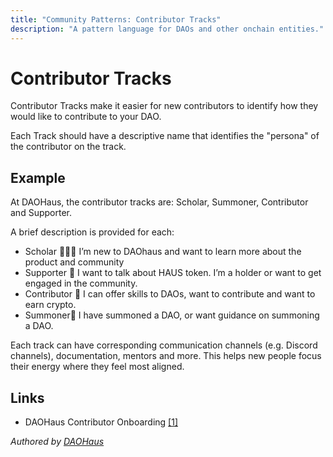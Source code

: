 ```yaml
---
title: "Community Patterns: Contributor Tracks"
description: "A pattern language for DAOs and other onchain entities."
---
```


# Contributor Tracks

Contributor Tracks make it easier for new contributors to identify how they would like to contribute to your DAO.

Each Track should have a descriptive name that identifies the "persona" of the contributor on the track.

## Example

At DAOHaus, the contributor tracks are: Scholar, Summoner, Contributor and Supporter.

A brief description is provided for each:

- Scholar 👩🏻‍🎓 I’m new to DAOhaus and want to learn more about the product and community
- Supporter 💎 I want to talk about HAUS token. I’m a holder or want to get engaged in the community.
- Contributor 🔨 I can offer skills to DAOs, want to contribute and want to earn crypto.
- Summoner🏡 I have summoned a DAO, or want guidance on summoning a DAO.

Each track can have corresponding communication channels (e.g. Discord channels), documentation, mentors and more. This helps new people focus their energy where they feel most aligned.

## Links

- DAOHaus Contributor Onboarding [[1]](https://daohaus.club/docs/handbook/)

*Authored by [DAOHaus](https://daohaus.club/)*
